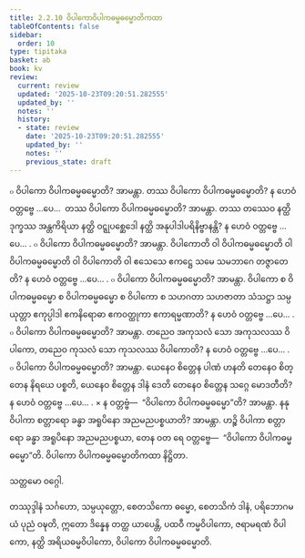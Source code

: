 ```yaml
---
title: 2.2.10 ဝိပါကောဝိပါကဓမ္မဓမ္မောတိကထာ
tableOfContents: false
sidebar:
  order: 10
type: tipitaka
basket: ab
book: kv
review:
  current: review
  updated: '2025-10-23T09:20:51.282555'
  updated_by: ''
  notes: ''
  history:
  - state: review
    date: '2025-10-23T09:20:51.282555'
    updated_by: ''
    notes: ''
    previous_state: draft
---
```



<ReviewStatus review={frontmatter.review} showDetails={true} />

<HypothesisAnnotation frontmatter={frontmatter} />

<DynamicBreadcrumb />

<Division number="501" book="kv" e="ch" v="32" p="267">

<Paragraph number="1710" book="kv">
๐ ဝိပါကော ဝိပါကဓမ္မဓမ္မောတိ? အာမန္တာ. တဿ ဝိပါကော ဝိပါကဓမ္မဓမ္မောတိ? န ဟေဝံ ဝတ္တဗ္ဗေ …ပေ…  တဿ ဝိပါကော ဝိပါကဓမ္မဓမ္မောတိ? အာမန္တာ. တဿ တဿေဝ နတ္ထိ ဒုက္ခဿ အန္တကိရိယာ နတ္ထိ ဝဋ္ဋုပစ္ဆေဒေါ နတ္ထိ အနုပါဒါပရိနိဗ္ဗာနန္တိ? န ဟေဝံ ဝတ္တဗ္ဗေ …ပေ… .
</Paragraph>

<Paragraph number="1711" book="kv">
๐ ဝိပါကော ဝိပါကဓမ္မဓမ္မောတိ? အာမန္တာ. ဝိပါကောတိ ဝါ ဝိပါကဓမ္မဓမ္မောတိ ဝါ ဝိပါကဓမ္မဓမ္မောတိ ဝါ ဝိပါကောတိ ဝါ ဧသေသေ ဧကဋ္ဌေ သမေ သမဘာဂေ တဇ္ဇာတေတိ? န ဟေဝံ ဝတ္တဗ္ဗေ …ပေ… .
</Paragraph>

<Paragraph number="1712" book="kv">
๐ ဝိပါကော ဝိပါကဓမ္မဓမ္မောတိ? အာမန္တာ. ဝိပါကော စ ဝိပါကဓမ္မဓမ္မော စ ဝိပါကဓမ္မဓမ္မော စ ဝိပါကော စ သဟဂတာ သဟဇာတာ သံသဋ္ဌာ သမ္ပယုတ္တာ ဧကုပ္ပါဒါ ဧကနိရောဓာ ဧကဝတ္ထုကာ ဧကာရမ္မဏာတိ? န ဟေဝံ ဝတ္တဗ္ဗေ …ပေ… .
</Paragraph>

<Paragraph number="1713" book="kv">
๐ ဝိပါကော ဝိပါကဓမ္မဓမ္မောတိ? အာမန္တာ. တညေဝ အကုသလံ သော အကုသလဿ ဝိပါကော, တညေဝ ကုသလံ သော ကုသလဿ ဝိပါကောတိ? န ဟေဝံ ဝတ္တဗ္ဗေ …ပေ… .
</Paragraph>

<Paragraph number="1714" book="kv">
๐ ဝိပါကော ဝိပါကဓမ္မဓမ္မောတိ? အာမန္တာ. ယေနေဝ စိတ္တေန ပါဏံ ဟနတိ တေနေဝ စိတ္တေန နိရယေ ပစ္စတိ, ယေနေဝ စိတ္တေန ဒါနံ ဒေတိ တေနေဝ စိတ္တေန သဂ္ဂေ မောဒတီတိ? န ဟေဝံ ဝတ္တဗ္ဗေ …ပေ… .
</Paragraph>

</Division>
<Division number="502" book="kv" e="ch" v="32" p="268">

<Paragraph number="1715" book="kv">
× န ဝတ္တဗ္ဗံ—  “ဝိပါကော ဝိပါကဓမ္မဓမ္မော”တိ? အာမန္တာ. နနု ဝိပါကာ စတ္တာရော ခန္ဓာ အရူပိနော အညမညပစ္စယာတိ? အာမန္တာ. ဟဉ္စိ ဝိပါကာ စတ္တာရော ခန္ဓာ အရူပိနော အညမညပစ္စယာ, တေန ဝတ ရေ ဝတ္တဗ္ဗေ—  “ဝိပါကော ဝိပါကဓမ္မဓမ္မော”တိ.

</Paragraph>
</Division>

<Paragraph number="1716" type="center" book="kv">
ဝိပါကော ဝိပါကဓမ္မဓမ္မောတိကထာ နိဋ္ဌိတာ.

  
သတ္တမော ဝဂ္ဂေါ.



</Paragraph>

<Paragraph number="1717" type="center" book="kv">
တဿုဒ္ဒါနံ


</Paragraph>

<Paragraph number="1718" book="kv">
သင်္ဂဟော, သမ္ပယုတ္တော, စေတသိကော ဓမ္မော, စေတသိကံ ဒါနံ, ပရိဘောဂမယံ ပုညံ ဝဍ္ဎတိ, ဣတော ဒိန္နေန တတ္ထ ယာပေန္တိ, ပထဝီ ကမ္မဝိပါကော, ဇရာမရဏံ ဝိပါကော, နတ္ထိ အရိယဓမ္မဝိပါကော, ဝိပါကော ဝိပါကဓမ္မဓမ္မောတိ.
</Paragraph>